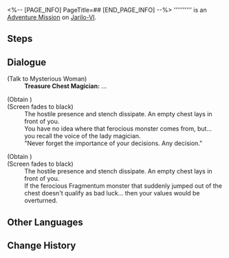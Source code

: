<%-- [PAGE_INFO]
PageTitle=##
[END_PAGE_INFO] --%>
{{Stub|Dialogue.}}
{{Mission Infobox
|id            = 4040120
|title         = 
|image         = <!--Mission .png-->
|type          = Adventure
|event_name    = 
|chapter       = 
|requirements  = [[Trailblaze Mission]] ''[[Lingering Shadows]]'' completed
|summary       = <!--official mission summary from Fate's Atlas-->
|characters    = Trailblazer; Treasure Chest Magician
|startLocation = [[Jarilo-VI]] - [[Boulder Town]]
|world         = Jarilo-VI
|area          = Boulder Town
|prev          = 
|next          = 
|rewards       = Shield (Item)*20; Credit*10,000
}}
'''''''''' is an [[Adventure Mission]] on [[Jarilo-VI]].

==Steps==


<!--
==Gameplay Notes==

--><!--
==Trial Character==

-->
==Dialogue==
{{Stub Dialogue}}

;(Talk to Mysterious Woman)
:'''Treasure Chest Magician:''' ...

;(Obtain {{Item|Dazzling Rainbowite|20|x=1}})
;(Screen fades to black)
:The hostile presence and stench dissipate. An empty chest lays in front of you.
:You have no idea where that ferocious monster comes from, but... you recall the voice of the lady magician.
:"Never forget the importance of your decisions. Any decision."

;(Obtain {{Item|Dazzling Rainbowite|20|x=1}})
;(Screen fades to black)
:The hostile presence and stench dissipate. An empty chest lays in front of you.
:If the ferocious Fragmentum monster that suddenly jumped out of the chest doesn't qualify as bad luck... then your values would be overturned.
{{Dialogue End}}

==Other Languages==
{{Other Languages
|en   = 
|zhs  = 
|zht  = 
|ja   = 
|ko   = 
|es   = 
|fr   = 
|ru   = 
|th   = 
|vi   = 
|de   = 
|id   = 
|pt   = 
}}

==Change History==
{{Change History|1.0}}
